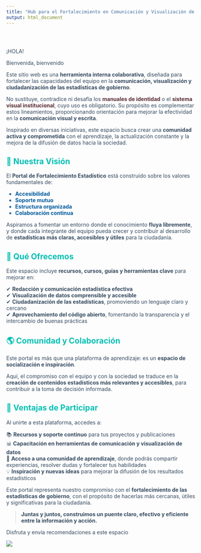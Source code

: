 ---
title: "Hub para el Fortalecimiento en Comunicación y Visualización de Datos de Gobierno"
output: html_document
---


<style type="text/css">

/* Navbar Styles */
.navbar {
  background-color:  #00BFB3 !important; /* Background color of the navbar */
  border-color:   #00BFB3 !important; /* Border color of the navbar */
  background-image: none !important; /* Removes any background image */
  height: 65px; /* Sets navbar height */
}

/* Navbar Link Styles */
.navbar-default .navbar-nav > li > a {
  color: #FFFFFF !important;  /* Text color for links */
  font-weight: bold !important; /* Bold text */
}

.navbar-default .navbar-nav > li > a:hover,
.navbar-default .navbar-nav > li > a:focus {
  color: #D8CEFF !important; /* Hover and focus text color */
  font-weight: bold; /* Keeps text bold on hover/focus */
}

/* Navbar Collapse Menu Styles */
.navbar-collapse {
  background-color: #00BFB3 !important; /* Background color for the collapsed navbar */
}

/* Dropdown Menu Link Styles */
.navbar-nav > li > a {
  color: #D8CEFF; /* Text color for dropdown links */
  font-weight: bold;
  padding: 10px 15px; /* Padding for dropdown links */
}

.navbar-nav > li > a:hover,
.navbar-nav > li > a:focus,
.navbar-nav > .active > a {
  background-color:  #00BFB3; /* Background color on hover/active */
  color:  #00BFB3; /* Text color on hover/active */
}

/* Active List Group Item Styles */
.list-group-item.active,
.list-group-item.active:focus,
.list-group-item.active:hover {
  z-index: 2;
  color: #00BFB3; /* Text color for active list item */
  background-color:  #E4D0EF; /* Background color for active list item */
  border-color: #E4D0EF; /* Border color for active list item */
}

/* Title, Subtitle, Author, and Date Styles */
h1.title {
  color:  #003057; /* Color for title */
}

h4.subtitle {
  color:  #003057; /* Color for subtitle */
}

h5.author {
  color:  #003057; /* Color for author */
}

h5.date {
  color: #00BFB3; /* Color for date */
}


/* Hyperlink Styles */
a {
  color: #582C35; /* Text color for hyperlinks */
  text-decoration: none; /* Removes underline from hyperlinks */
}

a:hover {
  color: #005a9c; /* Color when hovering over hyperlinks */
  text-decoration: underline; /* Underlines text when hovering over hyperlinks */
}

a:visited {
  color: #6C4F56; /* Color for visited hyperlinks */
}

a:active {
  color: #4A2C31; /* Color for active hyperlinks (while clicking) */
}


/* Cambia el color del cuerpo del texto */
body {
  color: #2E3A46 !important; /* Un gris oscuro para mejorar la lectura */
}

/* Cambia el color de los párrafos */
p {
  color: #354A5F !important; /* Azul-grisáceo más claro */
}

/* Cambia el color del texto en listas */
ul li {
  color: #005a9c !important; /* Azul más fuerte */
}

</style>


<div class="row" style="padding-top: 30px;">
<div class="col-sm-6" style="color:#00BFB3;">

¡HOLA!   


Bienvenida, bienvenido  

Este sitio web es una **herramienta interna colaborativa**, diseñada para fortalecer las capacidades del equipo en la **comunicación, visualización y ciudadanización de las estadísticas de gobierno**.  

No sustituye, contradice ni desafía los [**manuales de identidad**](https://sc.inegi.org.mx/repositorioNormateca/MII_2024.pdf) o el [**sistema visual institucional**](https://intranet.inegi.org.mx/docs/Imagen_Institucional/sistema_visual.pdf), cuyo uso es obligatorio. Su propósito es complementar estos lineamientos, proporcionando orientación para mejorar la efectividad en la **comunicación visual y escrita**.  
   

Inspirado en diversas iniciativas, este espacio busca crear una **comunidad activa y comprometida** con el aprendizaje, la actualización constante y la mejora de la difusión de datos hacia la sociedad.

## 📌 **Nuestra Visión**  

El **Portal de Fortalecimiento Estadístico** está construido sobre los valores fundamentales de:  

- **Accesibilidad**  
- **Soporte mutuo**  
- **Estructura organizada**  
- **Colaboración continua**  

Aspiramos a fomentar un entorno donde el conocimiento **fluya libremente**, y donde cada integrante del equipo pueda crecer y contribuir al desarrollo de **estadísticas más claras, accesibles y útiles** para la ciudadanía.  


## 🚀 **Qué Ofrecemos**  

Este espacio incluye **recursos, cursos, guías y herramientas clave** para mejorar en:  

✔ **Redacción y comunicación estadística efectiva**  
✔ **Visualización de datos comprensible y accesible**  
✔ **Ciudadanización de las estadísticas**, promoviendo un lenguaje claro y cercano  
✔ **Aprovechamiento del código abierto**, fomentando la transparencia y el intercambio de buenas prácticas  


## 🌎 **Comunidad y Colaboración**  

Este portal es más que una plataforma de aprendizaje: es un **espacio de socialización e inspiración**.  

Aquí, el compromiso con el equipo y con la sociedad se traduce en la **creación de contenidos estadísticos más relevantes y accesibles**, para contribuir a la toma de decisión informada.



## 🎯 **Ventajas de Participar**  

Al unirte a esta plataforma, accedes a:  

📚 **Recursos y soporte continuo** para tus proyectos y publicaciones  
📊 **Capacitación en herramientas de comunicación y visualización de datos**  
🤝 **Acceso a una comunidad de aprendizaje**, donde podrás compartir experiencias, resolver dudas y fortalecer tus habilidades  
💡 **Inspiración y nuevas ideas** para mejorar la difusión de los resultados estadísticos  



Este portal representa nuestro compromiso con el **fortalecimiento de las estadísticas de gobierno**, con el propósito de hacerlas más cercanas, útiles y significativas para la ciudadanía.  

> **Juntas y juntos, construimos un puente claro, efectivo y eficiente entre la información y acción.**  

Disfruta y envía recomendaciones a este espacio


</div>
<div class="col-sm-6">

<!-- ### [Crump Lab: Human Cognition and Performance](https://crumplab.github.io) -->

<!-- <a href = "https://crumplab.github.io"> -->
![](images/logo.png)
</a>
</div>
